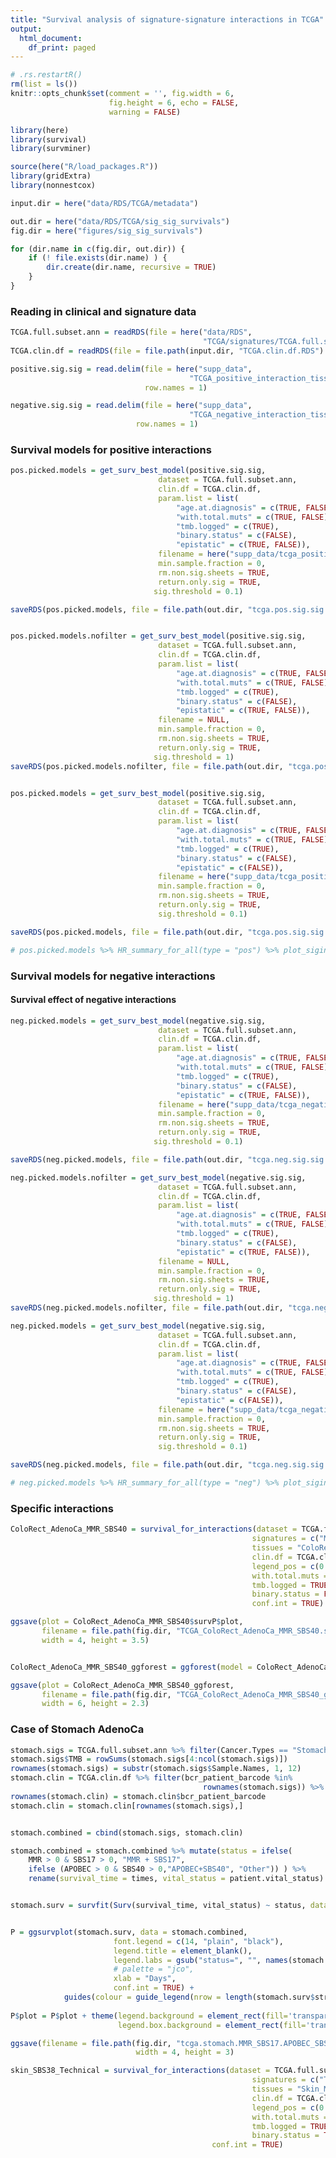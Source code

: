 ```yaml
---
title: "Survival analysis of signature-signature interactions in TCGA"
output: 
  html_document:
    df_print: paged
---
```


```r
# .rs.restartR()
rm(list = ls())
knitr::opts_chunk$set(comment = '', fig.width = 6, 
                      fig.height = 6, echo = FALSE, 
                      warning = FALSE)
```

```r
library(here)
library(survival)
library(survminer)

source(here("R/load_packages.R"))
library(gridExtra)
library(nonnestcox)

input.dir = here("data/RDS/TCGA/metadata")

out.dir = here("data/RDS/TCGA/sig_sig_survivals")
fig.dir = here("figures/sig_sig_survivals")

for (dir.name in c(fig.dir, out.dir)) {
    if (! file.exists(dir.name) ) {
        dir.create(dir.name, recursive = TRUE)
    }
}
```

### Reading in clinical and signature data

```r
TCGA.full.subset.ann = readRDS(file = here("data/RDS",
                                           "TCGA/signatures/TCGA.full.subset.ann.RDS"))   
TCGA.clin.df = readRDS(file = file.path(input.dir, "TCGA.clin.df.RDS") )

positive.sig.sig = read.delim(file = here("supp_data", 
                                        "TCGA_positive_interaction_tissue_summaries.tsv"),
                              row.names = 1)

negative.sig.sig = read.delim(file = here("supp_data", 
                                        "TCGA_negative_interaction_tissue_summaries.tsv"),
                            row.names = 1)
```


### Survival models for positive interactions

<!-- ```{r} -->
<!-- pos.plotlist = get_surv_plotlist(positive.sig.sig,  -->
<!--                                  dataset = TCGA.full.subset.ann, -->
<!--                                  clin.df = TCGA.clin.df, -->
<!--                                  age.at.diagnosis = TRUE, -->
<!--                                  with.total.muts = TRUE,  -->
<!--                                  tmb.logged = TRUE, -->
<!--                                  binary.status = FALSE, -->
<!--                                  epistatic = FALSE, -->
<!--                                  legend.pos = c(0.8, 0.8)) -->

<!-- pdf(file.path(fig.dir, "TCGA_positive_interactions_survivals_totmut_nonbinary.pdf"), -->
<!--     onefile = TRUE, width = 6, height = 8) -->

<!-- for (i in 1:length(pos.plotlist) ) { -->
<!--     try({print(pos.plotlist[[i]] ) }) -->
<!-- } -->
<!-- dev.off() -->


<!-- pos.plotlist = get_surv_plotlist(positive.sig.sig,  -->
<!--                                  dataset = TCGA.full.subset.ann, -->
<!--                                  clin.df = TCGA.clin.df, -->
<!--                                  with.total.muts = FALSE,  -->
<!--                                  binary.status = FALSE, -->
<!--                                  legend.pos = c(0.8, 0.8)) -->

<!-- pdf(file.path(fig.dir, "TCGA_positive_interactions_survivals_nontotmut_nonbinary.pdf"), -->
<!--     onefile = TRUE, width = 6, height = 8) -->

<!-- for (i in 1:length(pos.plotlist) ) { -->
<!--     try({print(pos.plotlist[[i]] ) }) -->
<!-- } -->
<!-- dev.off() -->


<!-- pos.plotlist = get_surv_plotlist(positive.sig.sig,  -->
<!--                                  dataset = TCGA.full.subset.ann, -->
<!--                                  clin.df = TCGA.clin.df, -->
<!--                                  with.total.muts = TRUE,  -->
<!--                                  tmb.logged = TRUE, -->
<!--                                  binary.status = TRUE, -->
<!--                                  legend.pos = c(0.8, 0.8)) -->

<!-- pdf(file.path(fig.dir, "TCGA_positive_interactions_survivals_totmut_binary.pdf"), -->
<!--     onefile = TRUE, width = 6, height = 8) -->

<!-- for (i in 1:length(pos.plotlist) ) { -->
<!--     try({print(pos.plotlist[[i]] ) }) -->
<!-- } -->
<!-- dev.off() -->


<!-- pos.plotlist = get_surv_plotlist(positive.sig.sig,  -->
<!--                                  dataset = TCGA.full.subset.ann, -->
<!--                                  clin.df = TCGA.clin.df, -->
<!--                                  age.at.diagnosis = TRUE, -->
<!--                                  with.total.muts = TRUE,  -->
<!--                                  tmb.logged = TRUE, -->
<!--                                  binary.status = FALSE, -->
<!--                                  epistatic = TRUE, -->
<!--                                  legend.pos = c(0.8, 0.8)) -->

<!-- pdf(file.path(fig.dir, "TCGA_positive_interactions_survivals_totmut.epistatic.pdf"), -->
<!--     onefile = TRUE, width = 6, height = 8) -->

<!-- for (i in 1:length(pos.plotlist) ) { -->
<!--     try({print(pos.plotlist[[i]] ) }) -->
<!-- } -->
<!-- dev.off() -->
<!-- ``` -->


<!-- ```{r} -->
<!-- pos.coxlist = get_surv_coxlist(positive.sig.sig,  -->
<!--                                  dataset = TCGA.full.subset.ann, -->
<!--                                  clin.df = TCGA.clin.df, -->
<!--                                  with.total.muts = TRUE,  -->
<!--                                  tmb.logged = TRUE, -->
<!--                                  binary.status = FALSE) -->
<!-- saveRDS(pos.coxlist, file = file.path(out.dir, "pos.coxlist.totmut.nonbinary.RDS")) -->



<!-- pos.coxlist = get_surv_coxlist(positive.sig.sig,  -->
<!--                                  dataset = TCGA.full.subset.ann, -->
<!--                                  clin.df = TCGA.clin.df, -->
<!--                                  with.total.muts = FALSE,  -->
<!--                                  tmb.logged = TRUE, -->
<!--                                  binary.status = FALSE) -->
<!-- saveRDS(pos.coxlist, file = file.path(out.dir, "pos.coxlist.nototmut.nonbinary.RDS")) -->
<!-- ``` -->


```r
pos.picked.models = get_surv_best_model(positive.sig.sig, 
                                 dataset = TCGA.full.subset.ann,
                                 clin.df = TCGA.clin.df,
                                 param.list = list(
                                     "age.at.diagnosis" = c(TRUE, FALSE),
                                     "with.total.muts" = c(TRUE, FALSE), 
                                     "tmb.logged" = c(TRUE),
                                     "binary.status" = c(FALSE),
                                     "epistatic" = c(TRUE, FALSE)),
                                 filename = here("supp_data/tcga_positive_sig_sig_survivals.xlsx"),
                                 min.sample.fraction = 0,
                                 rm.non.sig.sheets = TRUE,
                                 return.only.sig = TRUE,
                                sig.threshold = 0.1)

saveRDS(pos.picked.models, file = file.path(out.dir, "tcga.pos.sig.sig.picked.models.epi.RDS"))


pos.picked.models.nofilter = get_surv_best_model(positive.sig.sig, 
                                 dataset = TCGA.full.subset.ann,
                                 clin.df = TCGA.clin.df,
                                 param.list = list(
                                     "age.at.diagnosis" = c(TRUE, FALSE),
                                     "with.total.muts" = c(TRUE, FALSE), 
                                     "tmb.logged" = c(TRUE),
                                     "binary.status" = c(FALSE),
                                     "epistatic" = c(TRUE, FALSE)),
                                 filename = NULL,
                                 min.sample.fraction = 0,
                                 rm.non.sig.sheets = TRUE,
                                 return.only.sig = TRUE,
                                sig.threshold = 1)
saveRDS(pos.picked.models.nofilter, file = file.path(out.dir, "tcga.pos.sig.sig.picked.models.epi.nonfilter.RDS"))


pos.picked.models = get_surv_best_model(positive.sig.sig, 
                                 dataset = TCGA.full.subset.ann,
                                 clin.df = TCGA.clin.df,
                                 param.list = list(
                                     "age.at.diagnosis" = c(TRUE, FALSE),
                                     "with.total.muts" = c(TRUE, FALSE), 
                                     "tmb.logged" = c(TRUE),
                                     "binary.status" = c(FALSE),
                                     "epistatic" = c(FALSE)),
                                 filename = here("supp_data/tcga_positive_sig_sig_survivals_nonepi.xlsx"),
                                 min.sample.fraction = 0,
                                 rm.non.sig.sheets = TRUE,
                                 return.only.sig = TRUE,
                                 sig.threshold = 0.1)

saveRDS(pos.picked.models, file = file.path(out.dir, "tcga.pos.sig.sig.picked.models.nonepi.RDS"))

# pos.picked.models %>% HR_summary_for_all(type = "pos") %>% plot_sigint_forest()
```

### Survival models for negative interactions

<!-- ```{r} -->
<!-- neg.plotlist = get_surv_plotlist(negative.sig.sig,  -->
<!--                                  dataset = TCGA.full.subset.ann, -->
<!--                                  clin.df = TCGA.clin.df, -->
<!--                                  with.total.muts = TRUE, -->
<!--                                  tmb.logged = TRUE, -->
<!--                                  binary.status = FALSE, -->
<!--                                  legend.pos = c(0.8, 0.8)) -->

<!-- pdf(file.path(fig.dir, "TCGA_negative_interactions_survivals_totmut_nonbinary.pdf"), -->
<!--     onefile = TRUE, width = 6, height = 8) -->

<!-- for (i in 1:length(neg.plotlist) ) { -->
<!--     try({print(neg.plotlist[[i]] ) }) -->
<!-- } -->
<!-- dev.off() -->


<!-- neg.plotlist = get_surv_plotlist(negative.sig.sig,  -->
<!--                                  dataset = TCGA.full.subset.ann, -->
<!--                                  clin.df = TCGA.clin.df, -->
<!--                                  with.total.muts = FALSE,  -->
<!--                                  binary.status = FALSE, -->
<!--                                  legend.pos = c(0.8, 0.8)) -->

<!-- pdf(file.path(fig.dir, "TCGA_negative_interactions_survivals_nontotmut_nonbinary.pdf"), -->
<!--     onefile = TRUE, width = 6, height = 8) -->

<!-- for (i in 1:length(neg.plotlist) ) { -->
<!--     try({print(neg.plotlist[[i]] ) }) -->
<!-- } -->
<!-- dev.off() -->


<!-- neg.plotlist = get_surv_plotlist(negative.sig.sig,  -->
<!--                                  dataset = TCGA.full.subset.ann, -->
<!--                                  clin.df = TCGA.clin.df, -->
<!--                                  with.total.muts = TRUE,  -->
<!--                                  tmb.logged = TRUE, -->
<!--                                  binary.status = TRUE, -->
<!--                                  legend.pos = c(0.8, 0.8)) -->

<!-- pdf(file.path(fig.dir, "TCGA_negative_interactions_survivals_totmut_binary.pdf"), -->
<!--     onefile = TRUE, width = 6, height = 8) -->

<!-- for (i in 1:length(neg.plotlist) ) { -->
<!--     try({print(neg.plotlist[[i]] ) }) -->
<!-- } -->
<!-- dev.off() -->


<!-- neg.plotlist = get_surv_plotlist(negative.sig.sig,  -->
<!--                                  dataset = TCGA.full.subset.ann, -->
<!--                                  clin.df = TCGA.clin.df, -->
<!--                                  age.at.diagnosis = TRUE, -->
<!--                                  with.total.muts = TRUE,  -->
<!--                                  tmb.logged = TRUE, -->
<!--                                  binary.status = FALSE, -->
<!--                                  epistatic = TRUE, -->
<!--                                  legend.pos = c(0.8, 0.8)) -->

<!-- pdf(file.path(fig.dir, "TCGA_negative_interactions_survivals_totmut.epistatic.pdf"), -->
<!--     onefile = TRUE, width = 6, height = 8) -->

<!-- for (i in 1:length(neg.plotlist) ) { -->
<!--     try({print(neg.plotlist[[i]] ) }) -->
<!-- } -->
<!-- dev.off() -->
<!-- ``` -->

<!-- ```{r} -->
<!-- neg.coxlist = get_surv_coxlist(negative.sig.sig,  -->
<!--                                  dataset = TCGA.full.subset.ann, -->
<!--                                  clin.df = TCGA.clin.df, -->
<!--                                  with.total.muts = TRUE,  -->
<!--                                tmb.logged = TRUE, -->
<!--                                  binary.status = FALSE) -->
<!-- saveRDS(neg.coxlist, file = file.path(out.dir, "neg.coxlist.totmut.nonbinary.RDS")) -->


<!-- neg.coxlist = get_surv_coxlist(negative.sig.sig,  -->
<!--                                  dataset = TCGA.full.subset.ann, -->
<!--                                  clin.df = TCGA.clin.df, -->
<!--                                  with.total.muts = FALSE,  -->
<!--                                  tmb.logged = TRUE, -->
<!--                                  binary.status = FALSE) -->
<!-- saveRDS(neg.coxlist, file = file.path(out.dir, "neg.coxlist.nototmut.nonbinary.RDS")) -->
<!-- ``` -->

#### Survival effect of negative interactions 

```r
neg.picked.models = get_surv_best_model(negative.sig.sig, 
                                 dataset = TCGA.full.subset.ann,
                                 clin.df = TCGA.clin.df,
                                 param.list = list(
                                     "age.at.diagnosis" = c(TRUE, FALSE),
                                     "with.total.muts" = c(TRUE, FALSE), 
                                     "tmb.logged" = c(TRUE),
                                     "binary.status" = c(FALSE),
                                     "epistatic" = c(TRUE, FALSE)),
                                 filename = here("supp_data/tcga_negative_sig_sig_survivals.xlsx"),
                                 min.sample.fraction = 0,
                                 rm.non.sig.sheets = TRUE,
                                 return.only.sig = TRUE,
                                sig.threshold = 0.1)

saveRDS(neg.picked.models, file = file.path(out.dir, "tcga.neg.sig.sig.picked.models.epi.RDS"))

neg.picked.models.nofilter = get_surv_best_model(negative.sig.sig, 
                                 dataset = TCGA.full.subset.ann,
                                 clin.df = TCGA.clin.df,
                                 param.list = list(
                                     "age.at.diagnosis" = c(TRUE, FALSE),
                                     "with.total.muts" = c(TRUE, FALSE), 
                                     "tmb.logged" = c(TRUE),
                                     "binary.status" = c(FALSE),
                                     "epistatic" = c(TRUE, FALSE)),
                                 filename = NULL,
                                 min.sample.fraction = 0,
                                 rm.non.sig.sheets = TRUE,
                                 return.only.sig = TRUE,
                                sig.threshold = 1)
saveRDS(neg.picked.models.nofilter, file = file.path(out.dir, "tcga.neg.sig.sig.picked.models.epi.nonfilter.RDS"))

neg.picked.models = get_surv_best_model(negative.sig.sig, 
                                 dataset = TCGA.full.subset.ann,
                                 clin.df = TCGA.clin.df,
                                 param.list = list(
                                     "age.at.diagnosis" = c(TRUE, FALSE),
                                     "with.total.muts" = c(TRUE, FALSE), 
                                     "tmb.logged" = c(TRUE),
                                     "binary.status" = c(FALSE),
                                     "epistatic" = c(FALSE)),
                                 filename = here("supp_data/tcga_negative_sig_sig_survivals_nonepi.xlsx"),
                                 min.sample.fraction = 0,
                                 rm.non.sig.sheets = TRUE,
                                 return.only.sig = TRUE,
                                 sig.threshold = 0.1)

saveRDS(neg.picked.models, file = file.path(out.dir, "tcga.neg.sig.sig.picked.models.nonepi.RDS"))

# neg.picked.models %>% HR_summary_for_all(type = "neg") %>% plot_sigint_forest()
```


### Specific interactions

```r
ColoRect_AdenoCa_MMR_SBS40 = survival_for_interactions(dataset = TCGA.full.subset.ann, 
                                                      signatures = c("MMR", "SBS40"), 
                                                      tissues = "ColoRect_AdenoCa", 
                                                      clin.df = TCGA.clin.df,
                                                      legend_pos = c(0.7, 0.22),
                                                      with.total.muts = TRUE,
                                                      tmb.logged = TRUE,
                                                      binary.status = FALSE,
                                                      conf.int = TRUE)

ggsave(plot = ColoRect_AdenoCa_MMR_SBS40$survP$plot,
       filename = file.path(fig.dir, "TCGA_ColoRect_AdenoCa_MMR_SBS40.survivals.pdf"),
       width = 4, height = 3.5)


ColoRect_AdenoCa_MMR_SBS40_ggforest = ggforest(model = ColoRect_AdenoCa_MMR_SBS40$coxout, data = ColoRect_AdenoCa_MMR_SBS40$survival.df)

ggsave(plot = ColoRect_AdenoCa_MMR_SBS40_ggforest,
       filename = file.path(fig.dir, "TCGA_ColoRect_AdenoCa_MMR_SBS40_ggforest.ggforest.pdf"),
       width = 6, height = 2.3)
```

### Case of Stomach AdenoCa

```r
stomach.sigs = TCGA.full.subset.ann %>% filter(Cancer.Types == "Stomach_AdenoCa")
stomach.sigs$TMB = rowSums(stomach.sigs[4:ncol(stomach.sigs)])
rownames(stomach.sigs) = substr(stomach.sigs$Sample.Names, 1, 12)
stomach.clin = TCGA.clin.df %>% filter(bcr_patient_barcode %in% 
                                           rownames(stomach.sigs)) %>% unique()
rownames(stomach.clin) = stomach.clin$bcr_patient_barcode
stomach.clin = stomach.clin[rownames(stomach.sigs),]


stomach.combined = cbind(stomach.sigs, stomach.clin)

stomach.combined = stomach.combined %>% mutate(status = ifelse(
    MMR > 0 & SBS17 > 0, "MMR + SBS17", 
    ifelse (APOBEC > 0 & SBS40 > 0,"APOBEC+SBS40", "Other")) ) %>% 
    rename(survival_time = times, vital_status = patient.vital_status)


stomach.surv = survfit(Surv(survival_time, vital_status) ~ status, data = stomach.combined)


P = ggsurvplot(stomach.surv, data = stomach.combined,
                       font.legend = c(14, "plain", "black"),
                       legend.title = element_blank(),
                       legend.labs = gsub("status=", "", names(stomach.surv$strata)),
                       # palette = "jco",
                       xlab = "Days",
                       conf.int = TRUE) + 
            guides(colour = guide_legend(nrow = length(stomach.surv$strata)))
        
P$plot = P$plot + theme(legend.background = element_rect(fill='transparent'),
                        legend.box.background = element_rect(fill='transparent', size = 0))

ggsave(filename = file.path(fig.dir, "tcga.stomach.MMR_SBS17.APOBEC_SBS40.Others.survival.pdf"),
                            width = 4, height = 3)
```


```r
skin_SBS38_Technical = survival_for_interactions(dataset = TCGA.full.subset.ann, 
                                                      signatures = c("Technical", "SBS38"), 
                                                      tissues = "Skin_Melanoma", 
                                                      clin.df = TCGA.clin.df,
                                                      legend_pos = c(0.8, 0.8),
                                                      with.total.muts = TRUE,
                                                      tmb.logged = TRUE,
                                                      binary.status = TRUE,
                                             conf.int = TRUE)
```

